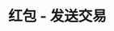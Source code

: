 ---
title: '红包 - 发送交易'
openapi: '/cn/api-reference/openapi-cn.json POST /redpacket/{chain}/send'
---